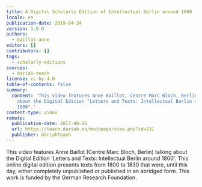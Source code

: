 ```yaml
---
title: A Digital Scholarly Edition of Intellectual Berlin around 1800
locale: en
publication-date: 2019-04-24
version: 1.0.0
authors:
  - baillot-anne
editors: []
contributors: []
tags:
  - scholarly-editions
sources:
  - dariah-teach
license: cc-by-4.0
table-of-contents: false
summary:
  content: 'This video features Anne Baillot, Centre Marc Bloch, Berlin, talking
    about the Digital Edition "Letters and Texts: Intellectual Berlin around
    1800".'
content-type: video
remote:
  publication-date: 2017-06-26
  url: https://teach.dariah.eu/mod/page/view.php?id=531
  publisher: dariahTeach
---
```

This video features Anne Baillot (Centre Marc Bloch, Berlin) talking about the Digital Edition 'Letters and Texts: Intellectual Berlin around 1800'. This online digital edition presents texts from 1800 to 1830 that were, until this day, either completely unpublished or published in an abridged form. This work is funded by the German Research Foundation.

<VideoCard provider="youtube" id="5NXV7YX6KKM" title="DH in Practice" image="/assets/content/assets/en/resources/external/a-digital-scholarly-edition-of-intellectual-berlin-around-1800/anne-baillot-png" subtitle="A Digital Scholarly Edition of Intellectual Berlin around 1800" />
